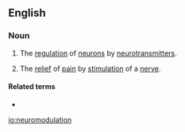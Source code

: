 ==English==

===Noun===
{{wikipedia}}
{{en-noun}}

# {{lb|en|biology}} The [[regulation]] of [[neuron]]s by [[neurotransmitter]]s.
# {{lb|en|medicine}} The [[relief]] of [[pain]] by [[stimulation]] of a [[nerve]].

====Related terms====
* {{l|en|neuromodulate}}

[[io:neuromodulation]]